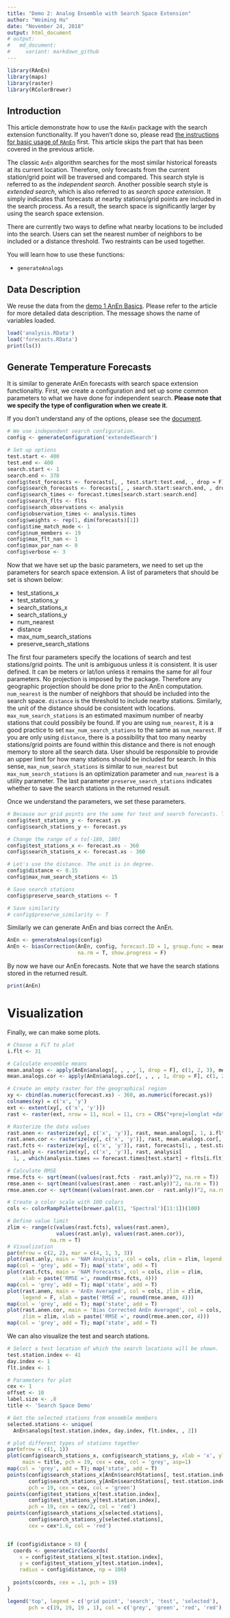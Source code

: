 ```yaml
---
title: "Demo 2: Analog Ensemble with Search Space Extension"
author: "Weiming Hu"
date: "November 24, 2018"
output: html_document
# output: 
#   md_document:
#     variant: markdown_github
---
```

  
```r
library(RAnEn)
library(maps)
library(raster)
library(RColorBrewer)
```

## Introduction

This article demonstrate how to use the `RAnEn` package with the search extension functionality. If you haven't done so, please read [the instructions for basic usage of `RAnEn`](https://weiming-hu.github.io/AnalogsEnsemble/2018/11/04/demo-1-RAnEn-basics.html) first. This article skips the part that has been covered in the previous article.

The classic `AnEn` algorithm searches for the most similar historical foreasts at its current location. Therefore, only forecasts from the current station/grid point will be traversed and compared. This search style is referred to as the *independent search*. Another possible search style is *extended search*, which is also referred to as *search space extension*. It simply indicates that forecasts at nearby stations/grid points are included in the search process. As a result, the search space is significantly larger by using the search space extension.

There are currently two ways to define what nearby locations to be included into the search. Users can set the nearest number of neighbors to be included or a distance threshold. Two restraints can be used together.

You will learn how to use these functions:

- `generateAnalogs`

## Data Description

We reuse the data from the [demo 1 AnEn Basics](https://weiming-hu.github.io/AnalogsEnsemble/2018/11/04/demo-1-RAnEn-basics.html). Please refer to the article for more detailed data description. The message shows the name of variables loaded.

```r
load('analysis.RData')
load('forecasts.RData')
print(ls())
```

## Generate Temperature Forecasts

It is similar to generate AnEn forecasts with search space extension functionaltiy. First, we create a configuration and set up some common parameters to what we have done for independent search. **Please note that we specify the type of configuration when we create it**.

If you don't understand any of the options, please see the [document](https://weiming-hu.github.io/AnalogsEnsemble/R/reference/generateConfiguration.html).

```r
# We use independent search configuration.
config <- generateConfiguration('extendedSearch')

# Set up options
test.start <- 400
test.end <- 400
search.start <- 1
search.end <- 370
config$test_forecasts <- forecasts[, , test.start:test.end, , drop = F]
config$search_forecasts <- forecasts[, , search.start:search.end, , drop = F]
config$search_times <- forecast.times[search.start:search.end]
config$search_flts <- flts
config$search_observations <- analysis
config$observation_times <- analysis.times
config$weights <- rep(1, dim(forecasts)[1])
config$time_match_mode <- 1
config$num_members <- 19
config$max_flt_nan <- 1
config$max_par_nan <- 0
config$verbose <- 3
```

Now that we have set up the basic parameters, we need to set up the parameters for search space extension. A list of parameters that should be set is shown below:

- test_stations_x
- test_stations_y
- search_stations_x
- search_stations_y
- num_nearest
- distance
- max_num_search_stations
- preserve_search_stations

The first four parameters specify the locations of search and test stations/grid points. The unit is ambiguous unless it is consistent. It is user defined. It can be meters or lat/lon unless it remains the same for all four parameters. No projection is imposed by the package. Therefore any geographic projection should be done prior to the AnEn computation. `num_nearest` is the number of neighbors that should be included into the search space. `distance` is the threshold to include nearby stations. Similarly, the unit of the distance should be consistent with locations. `max_num_search_stations` is an estimated maximum number of nearby stations that could possibily be found. If you are using `num_nearest`, it is a good practice to set `max_num_search_stations` to the same as `num_nearest`. If you are only using `distance`, there is a possibility that too many nearby stations/grid points are found within this distance and there is not enough memory to store all the search data. User should be responsible to provide an upper limit for how many stations should be included for search. In this sense, `max_num_search_stations` is similar to `num_nearest` but `max_num_search_stations` is an optimization parameter and `num_nearest` is a utility parameter. The last parameter `preserve_search_stations` indicates whether to save the search stations in the returned result.

Once we understand the parameters, we set these parameters.

```r
# Because our grid points are the same for test and search forecasts. Their locations are the same.
config$test_stations_y <- forecast.ys
config$search_stations_y <- forecast.ys

# Change the range of x to[-180, 180]
config$test_stations_x <- forecast.xs - 360
config$search_stations_x <- forecast.xs - 360

# Let's use the distance. The unit is in degree.
config$distance <- 0.15
config$max_num_search_stations <- 15

# Save search stations
config$preserve_search_stations <- T

# Save similarity
# config$preserve_similarity <- T
```

Similarly we can generate AnEn and bias correct the AnEn.

```r
AnEn <- generateAnalogs(config)
AnEn <- biasCorrection(AnEn, config, forecast.ID = 1, group.func = mean,
                       na.rm = T, show.progress = F)
```

By now we have our AnEn forecasts. Note that we have the search stations stored in the returned result.

```r
print(AnEn)
```

# Visualization

Finally, we can make some plots.

```r
# Choose a FLT to plot
i.flt <- 31

# Calculate ensemble means
mean.analogs <- apply(AnEn$analogs[, , , , 1, drop = F], c(1, 2, 3), mean, na.rm = T)
mean.analogs.cor <- apply(AnEn$analogs.cor[, , , , 1, drop = F], c(1, 2, 3), mean, na.rm = T)

# Create an empty raster for the geographical region
xy <- cbind(as.numeric(forecast.xs) - 360, as.numeric(forecast.ys))
colnames(xy) = c('x', 'y')
ext <- extent(xy[, c('x', 'y')])
rast <- raster(ext, nrow = 11, ncol = 11, crs = CRS("+proj=longlat +datum=WGS84"))

# Rasterize the data values
rast.anen <- rasterize(xy[, c('x', 'y')], rast, mean.analogs[, 1, i.flt], fun = mean)
rast.anen.cor <- rasterize(xy[, c('x', 'y')], rast, mean.analogs.cor[, 1, i.flt], fun = mean)
rast.fcts <- rasterize(xy[, c('x', 'y')], rast, forecasts[1, , test.start, i.flt], fun = mean)
rast.anly <- rasterize(xy[, c('x', 'y')], rast, analysis[
  1, , which(analysis.times == forecast.times[test.start] + flts[i.flt])], fun = mean)

# Calculate RMSE
rmse.fcts <- sqrt(mean((values(rast.fcts - rast.anly))^2, na.rm = T))
rmse.anen <- sqrt(mean((values(rast.anen - rast.anly))^2, na.rm = T))
rmse.anen.cor <- sqrt(mean((values(rast.anen.cor - rast.anly))^2, na.rm = T))

# Create a color scale with 100 colors
cols <- colorRampPalette(brewer.pal(11, 'Spectral')[11:1])(100)

# Define value limit
zlim <- range(c(values(rast.fcts), values(rast.anen),
                values(rast.anly), values(rast.anen.cor)),
              na.rm = T)
# Visualization
par(mfrow = c(2, 2), mar = c(4, 1, 3, 3))
plot(rast.anly, main = 'NAM Analysis', col = cols, zlim = zlim, legend = F)
map(col = 'grey', add = T); map('state', add = T)
plot(rast.fcts, main = 'NAM Forecasts', col = cols, zlim = zlim,
     xlab = paste('RMSE =', round(rmse.fcts, 4)))
map(col = 'grey', add = T); map('state', add = T)
plot(rast.anen, main = 'AnEn Averaged', col = cols, zlim = zlim,
     legend = F, xlab = paste('RMSE =', round(rmse.anen, 4)))
map(col = 'grey', add = T); map('state', add = T)
plot(rast.anen.cor, main = 'Bias Corrected AnEn Averaged', col = cols,
     zlim = zlim, xlab = paste('RMSE =', round(rmse.anen.cor, 4)))
map(col = 'grey', add = T); map('state', add = T)
```

We can also visualize the test and search stations.

```r
# Select a test location of which the search locations will be shown.
test.station.index <- 41
day.index <- 1
flt.index <- 1

# Parameters for plot
cex <- 1
offset <- 10
label.size <- .8
title <- 'Search Space Demo'

# Get the selected stations from ensemble members
selected.stations <- unique(
  AnEn$analogs[test.station.index, day.index, flt.index, , 2])

# plot different types of stations together
par(mfrow = c(1, 1))
plot(config$search_stations_x, config$search_stations_y, xlab = 'x', ylab = 'y',
     main = title, pch = 19, cex = cex, col = 'grey', asp=1)
map(col = 'grey', add = T); map('state', add = T)
points(config$search_stations_x[AnEn$searchStations[, test.station.index]],
       config$search_stations_y[AnEn$searchStations[, test.station.index]],
       pch = 19, cex = cex, col = 'green')
points(config$test_stations_x[test.station.index],
       config$test_stations_y[test.station.index],
       pch = 19, cex = cex/2, col = 'red')
points(config$search_stations_x[selected.stations],
       config$search_stations_y[selected.stations],
       cex = cex*1.6, col = 'red')


if (config$distance > 0) {
  coords <- generateCircleCoords(
    x = config$test_stations_x[test.station.index],
    y = config$test_stations_y[test.station.index],
    radius = config$distance, np = 100)
  
  points(coords, cex = .1, pch = 19)
}

legend('top', legend = c('grid point', 'search', 'test', 'selected'),
       pch = c(19, 19, 19 , 1), col = c('grey', 'green', 'red', 'red'), horiz = T)
```









































